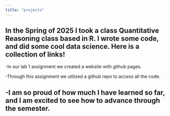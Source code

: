 ```yaml
---
title: "projects"
---
```

In the Spring of 2025 I took a class Quantitative Reasoning class based in R. I wrote some code, and did some cool data science. Here is a collection of links!
---

-In our lab 1 assignment we created a website with github pages. 

-Through this assignment we utilized a github repo to access all the code.

-I am so proud of how much I have learned so far, and I am excited to see how to advance through the semester.
---